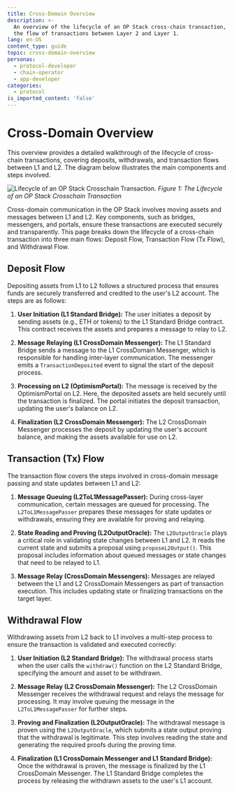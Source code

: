 ```yaml
---
title: Cross-Domain Overview
description: >-
  An overview of the lifecycle of an OP Stack cross-chain transaction, detailing
  the flow of transactions between Layer 2 and Layer 1.
lang: en-US
content_type: guide
topic: cross-domain-overview
personas:
  - protocol-developer
  - chain-operator
  - app-developer
categories:
  - protocol
is_imported_content: 'false'
---
```



# Cross-Domain Overview

This overview provides a detailed walkthrough of the lifecycle of cross-chain transactions, covering deposits, withdrawals, and transaction flows between L1 and L2. The diagram below illustrates the main components and steps involved.

![Lifecycle of an OP Stack Crosschain Transaction.](/img/op-stack/protocol/op-cross-chain-txn.jpeg)
_Figure 1: The Lifecycle of an OP Stack Crosschain Transaction_

Cross-domain communication in the OP Stack involves moving assets and messages between L1 and L2. Key components, such as bridges, messengers, and portals, ensure these transactions are executed securely and transparently. This page breaks down the lifecycle of a cross-chain transaction into three main flows: Deposit Flow, Transaction Flow (Tx Flow), and Withdrawal Flow.

## Deposit Flow

Depositing assets from L1 to L2 follows a structured process that ensures funds are securely transferred and credited to the user's L2 account. The steps are as follows:

1.  **User Initiation (L1 Standard Bridge):**
  The user initiates a deposit by sending assets (e.g., ETH or tokens) to the L1 Standard Bridge contract. This contract receives the assets and prepares a message to relay to L2.

2.  **Message Relaying (L1 CrossDomain Messenger):**
  The L1 Standard Bridge sends a message to the L1 CrossDomain Messenger, which is responsible for handling inter-layer communication. The messenger emits a `TransactionDeposited` event to signal the start of the deposit process.

3.  **Processing on L2 (OptimismPortal):**
  The message is received by the OptimismPortal on L2. Here, the deposited assets are held securely until the transaction is finalized. The portal initiates the deposit transaction, updating the user's balance on L2.

4.  **Finalization (L2 CrossDomain Messenger):**
  The L2 CrossDomain Messenger processes the deposit by updating the user's account balance, and making the assets available for use on L2.

## Transaction (Tx) Flow

The transaction flow covers the steps involved in cross-domain message passing and state updates between L1 and L2:

1.  **Message Queuing (L2ToL1MessagePasser):**
During cross-layer communication, certain messages are queued for processing. The `L2ToL1MessagePasser` prepares these messages for state updates or withdrawals, ensuring they are available for proving and relaying.

2.  **State Reading and Proving (L2OutputOracle):**
The `L2OutputOracle` plays a critical role in validating state changes between L1 and L2. It reads the current state and submits a proposal using `proposeL2Output()`. This proposal includes information about queued messages or state changes that need to be relayed to L1.

3.  **Message Relay (CrossDomain Messengers):**
Messages are relayed between the L1 and L2 CrossDomain Messengers as part of transaction execution. This includes updating state or finalizing transactions on the target layer.


## Withdrawal Flow

Withdrawing assets from L2 back to L1 involves a multi-step process to ensure the transaction is validated and executed correctly:

1.  **User Initiation (L2 Standard Bridge):**
The withdrawal process starts when the user calls the `withdraw()` function on the L2 Standard Bridge, specifying the amount and asset to be withdrawn.

2.  **Message Relay (L2 CrossDomain Messenger):**
The L2 CrossDomain Messenger receives the withdrawal request and relays the message for processing. It may involve queuing the message in the `L2ToL1MessagePasser` for further steps.

3.  **Proving and Finalization (L2OutputOracle):**
The withdrawal message is proven using the `L2OutputOracle`, which submits a state output proving that the withdrawal is legitimate. This step involves reading the state and generating the required proofs during the proving time.

4.  **Finalization (L1 CrossDomain Messenger and L1 Standard Bridge):**
Once the withdrawal is proven, the message is finalized by the L1 CrossDomain Messenger. The L1 Standard Bridge completes the process by releasing the withdrawn assets to the user's L1 account.
